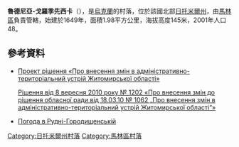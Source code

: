{{coord|50|42|46|N|29|17|11|E|scale:30000|display=title}}

'''魯德尼亞-戈羅季先西卡'''（{{lang-uk|Рудня-Городищенська}}），是[[烏克蘭|烏克蘭]]的村落，位於該國北部[[日托米爾州|日托米爾州]]，由[[馬林區|馬林區]]負責管轄，始建於1649年，面積1.98平方公里，海拔高度145米，2001年人口48。

==參考資料==
*[https://web.archive.org/web/20150115143824/http://zt.gov.ua/old/include/sor/23/p/adminustriy.doc Проект рішення «Про внесення змін в адміністративно-територіальний устрій Житомирської області»]</ref><ref>[https://web.archive.org/web/20150518084632/http://zt.gov.ua/old/include/sor/26/r/1062.doc Рішення від 8 вересня 2010 року № 1202 «Про внесення змін до рішення обласної ради від 18.03.10 № 1062 „Про внесення змін в адміністративно-територіальний устрій Житомирської області“»]
* [http://weather.in.ua/ua/zhitomirskaja/22941 Погода в Рудні-Городищенській] {{Wayback|url=http://weather.in.ua/ua/zhitomirskaja/22941 |date=20150518075921 }}

{{DEFAULTSORT:Рудня-Городищанська}}
[[Category:日托米爾州村落|Category:日托米爾州村落]]
[[Category:馬林區村落|Category:馬林區村落]]


{{Zhytomyr-geo-stub}}